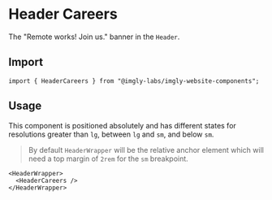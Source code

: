 
<Meta title="Components/Header/Header Careers" />

# Header Careers

The "Remote works! Join us." banner in the `Header`.

## Import

```tsx
import { HeaderCareers } from "@imgly-labs/imgly-website-components";
```

## Usage

This component is positioned absolutely and has different states for resolutions greater than `lg`, between `lg` and `sm`, and below `sm`.

> By default `HeaderWrapper` will be the relative anchor element which will need a top margin of `2rem` for the `sm` breakpoint.

```tsx
<HeaderWrapper>
  <HeaderCareers />
</HeaderWrapper>
```
